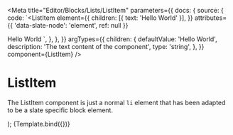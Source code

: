 
<Meta
  title="Editor/Blocks/Lists/ListItem"
  parameters={{
    docs: {
      source: {
        code: `<ListItem
  element={{
    children: [{ text: 'Hello World' }],
  }}
  attributes={{ 'data-slate-node': 'element', ref: null }}
>
  Hello World
</ListItem>`,
      },
    },
  }}
  argTypes={{
    children: {
      defaultValue: 'Hello World',
      description: 'The text content of the component',
      type: 'string',
    },
  }}
  component={ListItem}
/>

# ListItem

The ListItem component is just a normal `li` element that has been adapted to be a slate specific block element.

  <UnorderedList>
    <ListItem {...args} />
  </UnorderedList>
);

<Canvas>
  <Story name="ListItem">{Template.bind({})}</Story>
</Canvas>

<Props story="ListItem" />
